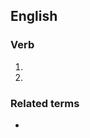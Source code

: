 {{also|æstivating}}

==English==

===Verb===
{{head|en|verb form}}

# {{present participle of|en|aestivate|nocat=1}}
# {{alternative spelling of|en|estivating}}

===Related terms===
* {{l|en|estivate}}